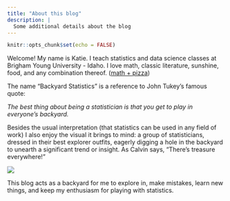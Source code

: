 ```yaml
---
title: "About this blog"
description: |
  Some additional details about the blog
---
```


```r
knitr::opts_chunk$set(echo = FALSE)
```

Welcome! My name is Katie. I teach statistics and data science classes at Brigham Young University - Idaho. I love math, classic literature, sunshine, food, and any combination thereof. ([math + pizza](https://www.youtube.com/watch?v=gi-TBlh44gY))

The name "Backyard Statistics" is a reference to John Tukey's famous quote:

*The best thing about being a statistician is that you get to play in everyone's backyard.*

Besides the usual interpretation (that statistics can be used in any field of work) I also enjoy the visual it brings to mind: a group of statisticians, dressed in their best explorer outfits, eagerly digging a hole in the backyard to unearth a significant trend or insight. As Calvin says, "There's treasure everywhere!"

![](images/treasure.png)

This blog acts as a backyard for me to explore in, make mistakes, learn new things, and keep my enthusiasm for playing with statistics.